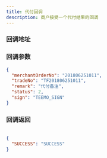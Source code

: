 ```yaml
---
title: 代付回调
description: 商户接受一个代付结果的回调
---
```



### 回调地址

<ReqAddr method="POST" url="商户提供的回调地址" />

### 回调参数

<Table
  thead={["字段", "类型", "必需", "描述"]}
  tbody={[
    ["merchantOrderNo", "String", "yes", "商户订单号(Max leng 32)"],
    ["tradeNo", "String", "yes", "平台订单号"],
    ["remark", "String", "yes", "商户创建订单传的值"],
    ["status", "Int", "yes", "2-代付成功 3-代付失败 4-退款"],
    ["sign", "String", "yes", "签名"],
  ]}
/>

```json title=回调示例
{
  "merchantOrderNo": "201806251011",
  "tradeNo": "TF201806251011",
  "remark": "代付备注",
  "status": 2,
  "sign": "TEEMO_SIGN"
}
```

### 回调返回

<Table
  thead={["字段", "类型", "必需", "描述"]}
  tbody={[["SUCCESS", "String", "yes", '必须返回"SUCCESS"否则会重复回调']]}
/>

```json title=回调示例
{
  "SUCCESS": "SUCCESS"
}
```
